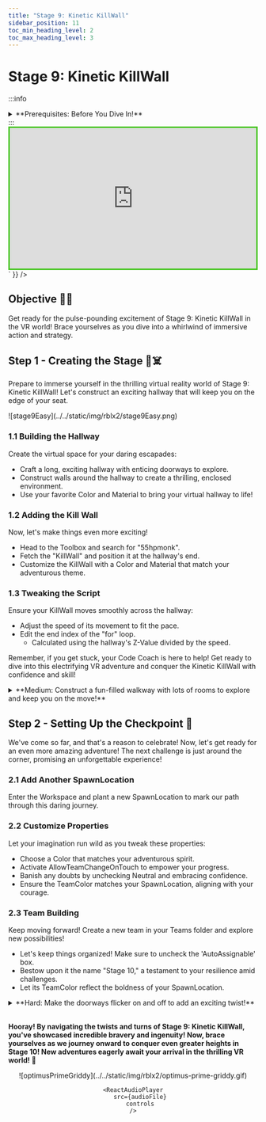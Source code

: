 ```yaml
---
title: "Stage 9: Kinetic KillWall"
sidebar_position: 11
toc_min_heading_level: 2
toc_max_heading_level: 3
---
```



# Stage 9: Kinetic KillWall

:::info
<details style={{border:'none'}}>
    <summary>**Prerequisites: Before You Dive In!**</summary>

    Prepare yourselves for the next VR adventure! Before embarking on Stage 9's thrilling journey through the Kinetic KillWall in our virtual world, make sure you've conquered the following immersive challenges:

    **1. Intro**

    Begin your VR journey into the world of obstacles and challenges.

    **2. Setup**

    Lay the groundwork for your adventure by preparing your virtual environment.

    **3. Stage 1: Ascending Walls**

    Scale towering virtual walls to reach new heights.

    **4. Stage 2: Sphere Stairs**

    Navigate a staircase of spheres in the virtual realm to advance.

    **5. Stage 3: Plank Walkway**

    Traverse a precarious VR path made of planks.

    **6. Stage 4: KillBrick Path**

    Brave a virtual path littered with deadly obstacles.

    **7. Stage 5: Fireball Footpath**

    Dodge fireballs in a fiery virtual world as you make your way forward.

    **8. Stage 6: Military Minefield**

    Navigate through a virtual field of hidden dangers.

    **9. Stage 7: Rolling Rocks**

    Evade rolling boulders in the virtual terrain as you progress.

    **10. Stage 8: Spinning KillBricks**

    Conquer virtual platforms while avoiding spinning obstacles.

    **Once you've triumphed over these immersive trials, you'll be ready to face the Kinetic KillWall head-on in our thrilling VR world! 🚀🌟**
</details>
:::

<br  />

<div dangerouslySetInnerHTML={{
  __html: `
    <div style="padding:56.25% 0 0 0;position:relative;border:3px solid #47c621;">
      <iframe src="https://player.vimeo.com/video/952506284?h=da0da42621" frameborder="0" allow="autoplay; fullscreen; picture-in-picture; clipboard-write" style="position:absolute;top:0;left:0;width:100%;height:100%;" title="Roblox Part 2 - Stage 9"></iframe>
    </div>
    <script src="https://player.vimeo.com/api/player.js"></script>
  `
}} />

## Objective 🧐🗿

Get ready for the pulse-pounding excitement of Stage 9: Kinetic KillWall in the VR world! Brace yourselves as you dive into a whirlwind of immersive action and strategy.

## Step 1 - Creating the Stage 🧱☠️

Prepare to immerse yourself in the thrilling virtual reality world of Stage 9: Kinetic KillWall! Let's construct an exciting hallway that will keep you on the edge of your seat.

<div className='image-wrapper'>
    ![stage9Easy](../../static/img/rblx2/stage9Easy.png)
</div>

### 1.1 Building the Hallway

Create the virtual space for your daring escapades:
- Craft a long, exciting hallway with enticing doorways to explore.
- Construct walls around the hallway to create a thrilling, enclosed environment.
- Use your favorite Color and Material to bring your virtual hallway to life!

### 1.2 Adding the Kill Wall

Now, let's make things even more exciting!
- Head to the Toolbox and search for "55hpmonk".
- Fetch the "KillWall" and position it at the hallway's end.
- Customize the KillWall with a Color and Material that match your adventurous theme.

### 1.3 Tweaking the Script

Ensure your KillWall moves smoothly across the hallway:
- Adjust the speed of its movement to fit the pace.
- Edit the end index of the "for" loop.
    - Calculated using the hallway's Z-Value divided by the speed.

Remember, if you get stuck, your Code Coach is here to help! Get ready to dive into this electrifying VR adventure and conquer the Kinetic KillWall with confidence and skill!

<details>
    <summary>**Medium: Construct a fun-filled walkway with lots of rooms to explore and keep you on the move!**</summary>

    <div className='image-wrapper'>
        ![stage9Medium](../../static/img/rblx2/stage9Medium.png)
    </div>

    <br  />

    **1.1 Creating the Hallway**

    Let's set the stage for our VR explorer's epic journey!
    Transform your virtual world with vibrant colors and exciting materials:
    - Construct sturdy walls to to create a thrilling environment for our daring adventurer.
    - Infuse your creation with vibrant colors and exciting materials to bring your VR creation to life.

    **1.2 Implementing the Kill Wall**

    Time to add some action into the mix!
    - Navigate to the Toolbox and search for the creator, "55hpmonk".
    - Find the "KillWall" and place it at the end of the hallway.
    - Customize the kill wall with your preferred Color and Material.

    **1.3 Editing the Script**

    To make your kill wall move properly across your hallway:
    - Adjust the speed to ensure it's just right for our journey.
    - Edit the end index of the "for" loop.
        - The formula is the hallway's Z-Value divided by the speed.
</details>

## Step 2 - Setting Up the Checkpoint 🚩

We've come so far, and that's a reason to celebrate! Now, let's get ready for an even more amazing adventure! The next challenge is just around the corner, promising an unforgettable experience!

### 2.1 Add Another SpawnLocation

Enter the Workspace and plant a new SpawnLocation to mark our path through this daring journey.

### 2.2 Customize Properties

Let your imagination run wild as you tweak these properties:
- Choose a Color that matches your adventurous spirit.
- Activate AllowTeamChangeOnTouch to empower your progress.
- Banish any doubts by unchecking Neutral and embracing confidence.
- Ensure the TeamColor matches your SpawnLocation, aligning with your courage.

### 2.3 Team Building

Keep moving forward! Create a new team in your Teams folder and explore new possibilities!
- Let's keep things organized! Make sure to uncheck the 'AutoAssignable' box.
- Bestow upon it the name "Stage 10," a testament to your resilience amid challenges.
- Let its TeamColor reflect the boldness of your SpawnLocation.

<details>
    <summary>**Hard: Make the doorways flicker on and off to add an exciting twist!**</summary>

    **If you want more of a challenge by recreating the video yourself, follow these steps:**

    Let's raise the stakes in Stage 9 by adding a thrilling twist to our doorways - they'll flicker on and off, adding an extra layer of excitement to our adventure!

    **Description** 

    We are going to create a script that makes a part in Roblox change its color and whether it can be collided with or not. Here's what we want to accomplish: 

    **Step 1 - Change Color:**
    
    The part will switch between green and red. 

    **Step 2 - Toggle Collision:**
    
    The part will change whether it can be collided with or not when it changes color. 

    **Step 3 - Repeat Continuously:**
    
    The part will keep changing color and collision status in a loop. 

    By doing this, the part will keep switching colors and collision states, creating an interesting effect. 

    <br  />

    **Instructions and Code Logic**

    **Step 1 - Set Up the Starting Variables:**

    - Create a variable for the part by setting it to the `Parent` of the script. 

    - Create a variable for the green color. 

    - Create a variable for the red color. 

    - Create a variable for the delay between swaps (`swapDelay`). 

    **Step 2 - Create a Function:**

    - Define a function named `swapColor`. 

    - Inside the function, change the part's color to green and set `CanCollide` to false. 

    - Pause the function for the `swapDelay`. 

    - Change the part's color to red and set `CanCollide` to true. 

    - Pause the function for the `swapDelay`. 

    **Step 3 - Create an Infinite Loop:**

    - Create a loop that runs forever using `while true do`. 

    - Inside the loop, call the `swapColor` function to keep swapping the part's color and collision status. 

    <br  />

    **Putting It All Together**

    - Start by setting up your part and color variables. 

    - Define a function named `swapColor` to change the part's color and collision status. 

    - Inside the function, switch the part's color and collision state and pause for the `swapDelay`. 

    - Create an infinite loop using `while true do` to keep calling the `swapColor` function. 

    {/* <br  />

    **Extra Points Challenge:**

    Prepare for the ultimate trial! Apply this code to all your doorways and witness the chaos unfold. Push your limits and demonstrate your mastery over the flickering doorway mayhem. Are you ready to conquer this challenge, earning the respect of your fellow adventurers and the admiration of your Code Coach?

    While this challenge may seem daunting, don't hesitate to seek guidance from your Code Coach if needed. However, if you can conquer this feat independently, you'll earn prestigious coding accolades!

    So, gear up, bold coders, and prepare yourselves for the flickering frenzy of **Stage 9 - Hard**! Let the adventure begin! 🚀💻 */}
</details>

<br  />

**Hooray! By navigating the twists and turns of Stage 9: Kinetic KillWall, you've showcased incredible bravery and ingenuity! Now, brace yourselves as we journey onward to conquer even greater heights in Stage 10! New adventures eagerly await your arrival in the thrilling VR world! 🌟**

<div align='center'>
    ![optimusPrimeGriddy](../../static/img/rblx2/optimus-prime-griddy.gif)

    <ReactAudioPlayer
        src={audioFile}
        controls
    />
</div>